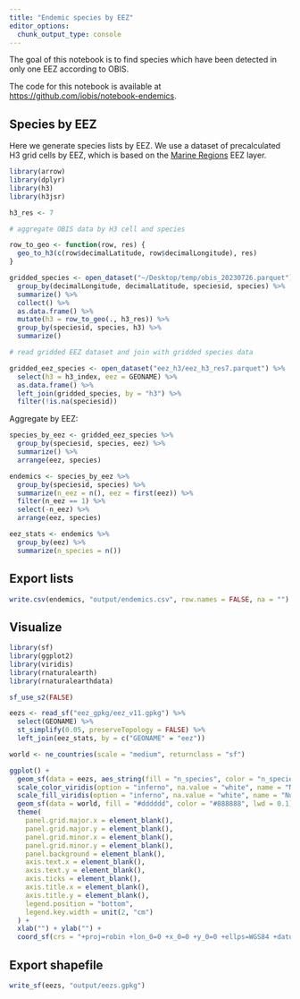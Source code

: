 ```yaml
---
title: "Endemic species by EEZ"
editor_options: 
  chunk_output_type: console
---
```


The goal of this notebook is to find species which have been detected in only one EEZ according to OBIS.

The code for this notebook is available at <https://github.com/iobis/notebook-endemics>.

## Species by EEZ

Here we generate species lists by EEZ. We use a dataset of precalculated H3 grid cells by EEZ, which is based on the [Marine Regions](https://marineregions.org/) EEZ layer.

```r
library(arrow)
library(dplyr)
library(h3)
library(h3jsr)

h3_res <- 7

# aggregate OBIS data by H3 cell and species

row_to_geo <- function(row, res) {
  geo_to_h3(c(row$decimalLatitude, row$decimalLongitude), res)
}

gridded_species <- open_dataset("~/Desktop/temp/obis_20230726.parquet") %>%
  group_by(decimalLongitude, decimalLatitude, speciesid, species) %>%
  summarize() %>%
  collect() %>%
  as.data.frame() %>%
  mutate(h3 = row_to_geo(., h3_res)) %>%
  group_by(speciesid, species, h3) %>%
  summarize() 

# read gridded EEZ dataset and join with gridded species data

gridded_eez_species <- open_dataset("eez_h3/eez_h3_res7.parquet") %>%
  select(h3 = h3_index, eez = GEONAME) %>%
  as.data.frame() %>%
  left_join(gridded_species, by = "h3") %>%
  filter(!is.na(speciesid))
```

Aggregate by EEZ:

```r
species_by_eez <- gridded_eez_species %>%
  group_by(speciesid, species, eez) %>%
  summarize() %>%
  arrange(eez, species)

endemics <- species_by_eez %>%
  group_by(speciesid, species) %>%
  summarize(n_eez = n(), eez = first(eez)) %>%
  filter(n_eez == 1) %>%
  select(-n_eez) %>%
  arrange(eez, species)

eez_stats <- endemics %>%
  group_by(eez) %>%
  summarize(n_species = n())
```

## Export lists

```r
write.csv(endemics, "output/endemics.csv", row.names = FALSE, na = "")
```

## Visualize

```r
library(sf)
library(ggplot2)
library(viridis)
library(rnaturalearth)
library(rnaturalearthdata)

sf_use_s2(FALSE)

eezs <- read_sf("eez_gpkg/eez_v11.gpkg") %>%
  select(GEONAME) %>%
  st_simplify(0.05, preserveTopology = FALSE) %>%
  left_join(eez_stats, by = c("GEONAME" = "eez"))

world <- ne_countries(scale = "medium", returnclass = "sf")

ggplot() +
  geom_sf(data = eezs, aes_string(fill = "n_species", color = "n_species", geometry = "geom"), lwd = 0.04) +
  scale_color_viridis(option = "inferno", na.value = "white", name = "Number of species", trans = "log10", guide = "none") +
  scale_fill_viridis(option = "inferno", na.value = "white", name = "Number of species", trans = "log10", labels = scales::comma) +
  geom_sf(data = world, fill = "#dddddd", color = "#888888", lwd = 0.1) +
  theme(
    panel.grid.major.x = element_blank(),
    panel.grid.major.y = element_blank(),
    panel.grid.minor.x = element_blank(),
    panel.grid.minor.y = element_blank(), 
    panel.background = element_blank(),
    axis.text.x = element_blank(),
    axis.text.y = element_blank(),
    axis.ticks = element_blank(),
    axis.title.x = element_blank(),
    axis.title.y = element_blank(),
    legend.position = "bottom",
    legend.key.width = unit(2, "cm")
  ) +
  xlab("") + ylab("") +
  coord_sf(crs = "+proj=robin +lon_0=0 +x_0=0 +y_0=0 +ellps=WGS84 +datum=WGS84 +units=m +no_defs" )
```

## Export shapefile

```r
write_sf(eezs, "output/eezs.gpkg")
```
